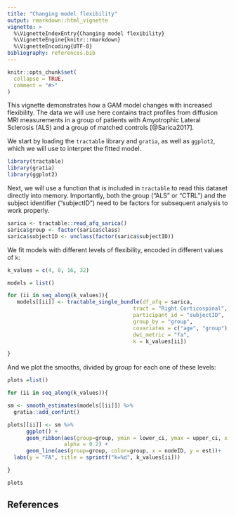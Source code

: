 ```yaml
---
title: "Changing model flexibility"
output: rmarkdown::html_vignette
vignette: >
  %\VignetteIndexEntry{Changing model flexibility}
  %\VignetteEngine{knitr::rmarkdown}
  %\VignetteEncoding{UTF-8}
bibliography: references.bib
---
```


```r
knitr::opts_chunk$set(
  collapse = TRUE,
  comment = "#>"
)
```

This vignette demonstrates how a GAM model changes with increased flexibility.
The data we will use here contains tract profiles from diffusion MRI
measurements in a group of patients with Amyotrophic Lateral Sclerosis (ALS)
and a group of matched controls [@Sarica2017].

We start by loading the `tractable` library and `gratia`, as well as `ggplot2`,
which we will use to interpret the fitted model.

```r
library(tractable)
library(gratia)
library(ggplot2)
```

Next, we will use a function that is included in `tractable` to read this dataset
directly into memory. Importantly, both the group ("ALS" or "CTRL") and the
subject identifier ("subjectID") need to be factors for subsequent analysis
to work properly.

```r
sarica <- tractable::read_afq_sarica()
sarica$group <- factor(sarica$class)
sarica$subjectID <- unclass(factor(sarica$subjectID))
```

We fit models with different levels of flexibility, encoded in different values
of `k`:

```r

k_values = c(4, 8, 16, 32)

models = list()

for (ii in seq_along(k_values)){
   models[[ii]] <- tractable_single_bundle(df_afq = sarica,
                                        tract = "Right Corticospinal",
                                        participant_id = "subjectID",
                                        group_by = "group",
                                        covariates = c("age", "group"),
                                        dwi_metric = "fa",
                                        k = k_values[ii])

}
```

And we plot the smooths, divided by group for each one of these levels:

```r

plots =list()

for (ii in seq_along(k_values)){

sm <- smooth_estimates(models[[ii]]) %>%
  gratia::add_confint()

plots[[ii]] <- sm %>%
      ggplot() +
      geom_ribbon(aes(group=group, ymin = lower_ci, ymax = upper_ci, x = nodeID),
                  alpha = 0.2) +
      geom_line(aes(group=group, color=group, x = nodeID, y = est))+
  labs(y = "FA", title = sprintf("k=%d", k_values[ii]))

}

plots
```

## References

